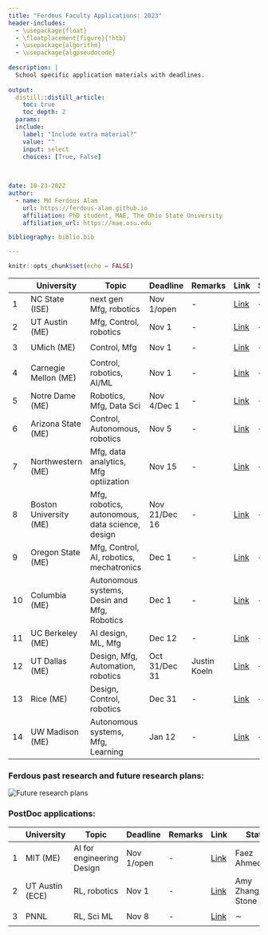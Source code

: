 ```yaml
---
title: "Ferdous Faculty Applications: 2023"
header-includes:
  - \usepackage{float}
  - \floatplacement{figure}{!htb}
  - \usepackage{algorithm}
  - \usepackage{algpseudocode}
  
description: |
  School specific application materials with deadlines.
  
output: 
  distill::distill_article:
    toc: true
    toc_depth: 2
  params:
  include:
    label: "Include extra material?"
    value: ""
    input: select
    choices: [True, False]

    
    
date: 10-23-2022
author:
  - name: Md Ferdous Alam
    url: https://ferdous-alam.github.io
    affiliation: PhD student, MAE, The Ohio State University
    affiliation_url: https://mae.osu.edu

bibliography: biblio.bib

---
```


```r
knitr::opts_chunk$set(echo = FALSE)
```

|  | University| Topic | Deadline | Remarks | Link | Status | Materials|
|--------|----------|-------|----------|---------|--------|------|-------|
| 1 | NC State (ISE)| next gen Mfg, robotics | Nov 1/open | - | [Link]() | $\sim$| [<img src="loading.png" width="30"/>](http://google.com)|
| 2 | UT Austin (ME)| Mfg, Control, robotics | Nov 1 | - | [Link](https://www.me.utexas.edu/people/faculty-jobs) |$\sim$| [<img src="loading.png" width="30"/>](https://drive.google.com/drive/folders/1qRaopZu_5XeYXzz8b1Sz_thqd4yMkEwW?usp=sharing)|
| 3 | UMich (ME) | Control, Mfg | Nov 1 | - | [Link](https://me.engin.umich.edu/about/positions/faculty/) | $\sim$| [<img src="loading.png" width="30"/>](https://drive.google.com/drive/folders/1JRKS5mpGzz_guc45Dyf4IbvrDmo9vBbq?usp=sharing)|
| 4 | Carnegie Mellon (ME) | Control, robotics, AI/ML | Nov 1 | - | [Link](https://www.meche.engineering.cmu.edu/employment.html) | $\sim$| [<img src="loading.png" width="30"/>](http://google.com)|
| 5 | Notre Dame (ME)| Robotics, Mfg, Data Sci | Nov 4/Dec 1 | - |[Link](https://apply.interfolio.com/112134) | $\sim$| [<img src="complete.png" width="30"/>](https://drive.google.com/drive/folders/1tBV59Xem08EvDfIdGcsN2ptBDeicOJW2?usp=sharing)|
| 6 | Arizona State (ME)| Control, Autonomous, robotics | Nov 5 | - | [Link](https://apply.interfolio.com/113817) | $\sim$| [<img src="loading.png" width="30"/>](https://drive.google.com/drive/folders/1OAWBKNQpPMdOdFl6bT6mVGRic-7laGNn?usp=sharing)|
| 7 | Northwestern (ME) | Mfg, data analytics, Mfg optiization | Nov 15 | - | [Link](https://www.mccormick.northwestern.edu/mechanical/careers/) | $\sim$| [<img src="loading.png" width="30"/>](https://drive.google.com/drive/folders/1Vg1CeXyTtgQadFfa7q2TZWNf_fL0q4y6?usp=sharing)|
| 8 | Boston University (ME) | Mfg, robotics, autonomous, data science, design| Nov 21/Dec 16 | - | [Link](https://www.bu.edu/eng/departments/me/open-faculty-positions/#ASSISTANT%20PROFESSOR%20IN%20EMERGING%20AREAS) | $\sim$| [<img src="loading.png" width="30"/>](https://drive.google.com/drive/folders/1eK4-ZdkZOuosI69_G4QcYmOouP3npXIt?usp=sharing)|
| 9 | Oregon State (ME) | Mfg, Control, AI, robotics, mechatronics | Dec 1 | - | [Link](https://jobs.oregonstate.edu/postings/125513) | $\sim$| [<img src="loading.png" width="30"/>](https://drive.google.com/drive/folders/1eyT9BXElHdIpBf23ZGsbVXeBDl7mfuq4?usp=sharing)|
| 10 | Columbia (ME)| Autonomous systems, Desin and Mfg, Robotics | Dec 1 | - | [Link](https://apply.interfolio.com/114276) | $\sim$| [<img src="loading.png" width="30"/>](https://www.engineering.columbia.edu/faculty-job-opportunities#me)|
| 11 | UC Berkeley (ME) | AI design, ML, Mfg | Dec 12 | - | [Link](https://aprecruit.berkeley.edu/JPF03635) | $\sim$|[<img src="loading.png" width="30"/>](https://drive.google.com/drive/folders/1MQKITL9W8rooxQqnl6rwLebXQKU-EYT-?usp=sharing)|
| 12 | UT Dallas (ME)| Design, Mfg, Automation, robotics | Oct 31/Dec 31 | Justin Koeln | [Link](https://jobs.utdallas.edu/postings/20919) | $\sim$| [<img src="loading.png" width="30"/>](https://drive.google.com/drive/folders/1oYR1_clPlpMJoq_iF41OmYlnL21qgTvF?usp=sharing)|
| 13 | Rice (ME)| Design, Control, robotics | Dec 31 | - | [Link](https://apply.interfolio.com/114276) | $\sim$| [<img src="loading.png" width="30"/>](https://drive.google.com/drive/folders/1aLWNHjJ5-j2L6iJRqjQLK2GSpna8vHLD?usp=sharing)|
| 14 | UW Madison (ME)| Autonomous systems, Mfg, Learning | Jan 12 | - | [Link](https://apply.interfolio.com/114276) | $\sim$| [<img src="loading.png" width="30"/>](https://jobs.hr.wisc.edu/cw/en-us/job/515799/assistant-professor)|


### Ferdous past research and future research plans:

![](future_plans.png "Future research plans")


### PostDoc applications:

|  | University| Topic | Deadline | Remarks | Link | Status | Materials|
|--------|----------|-------|----------|---------|--------|------|-------|
| 1 | MIT (ME)| AI for engineering  Design | Nov 1/open | - | [Link](https://careers.peopleclick.com/careerscp/client_mit/external/en-us/gateway/viewFromLink.html?jobPostId=25495&localeCode=en-us) | Faez Ahmed | [<img src="loading.png" width="30"/>](http://google.com)|
| 2 | UT Austin (ECE)| RL, robotics | Nov 1 | - | [Link](https://ml.utexas.edu/postdoctoral-positions) | Amy Zhang/Peter Stone| [<img src="loading.png" width="30"/>](https://drive.google.com/drive/folders/1qRaopZu_5XeYXzz8b1Sz_thqd4yMkEwW?usp=sharing)|
| 3 | PNNL | RL, Sci ML | Nov 8 | - | [Link](https://careers.pnnl.gov/jobs/5695?lang=en-us) | $\sim$| [<img src="loading.png" width="30"/>](https://drive.google.com/drive/folders/1JRKS5mpGzz_guc45Dyf4IbvrDmo9vBbq?usp=sharing)|

